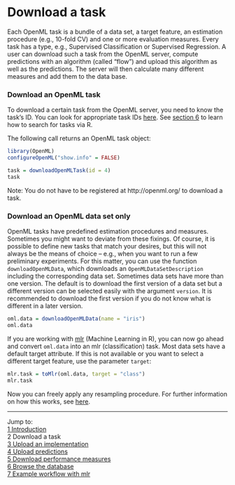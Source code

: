 Download a task
===============

Each OpenML task is a bundle of a data set, a target feature, an estimation procedure (e.g.,
10-fold CV) and one or more evaluation measures. Every task has a type, e.g., Supervised
Classification or Supervised Regression. A user can download such a task from the OpenML server,
compute predictions with an algorithm (called "flow") and upload this algorithm as well as the
predictions. The server will then calculate many different measures and add them to the data base.

### Download an OpenML task
To download a certain task from the OpenML server, you need to know the task's ID. You can look for appropriate task IDs [here](http://openml.org/search?q=&type=task). See
[section 6](6-Browse-the-database.md) to learn how to search for tasks via R.

The following call returns an OpenML task object: 
```r
library(OpenML)
configureOpenML("show.info" = FALSE)
```
```r
task = downloadOpenMLTask(id = 4)
task
```

Note: You do not have to be registered at http://openml.org/ to download a task. 

### Download an OpenML data set only
OpenML tasks have predefined estimation procedures and measures. Sometimes you might want to deviate
from these fixings. Of course, it is possible to define new tasks that match your desires, but this
will not always be the means of choice -- e.g., when you want to run a few preliminary experiments.
For this matter, you can use the function `downloadOpenMLData`, which downloads an
`OpenMLDataSetDescription` including the corresponding data set. Sometimes data sets have more than
one version. The default is to download the first version of a data set but a different version can
be selected easily with the argument `version`. It is recommended to download the first version if
you do not know what is different in a later version. 

```r
oml.data = downloadOpenMLData(name = "iris")
oml.data
```

If you are working with [mlr](https://github.com/berndbischl/mlr) (Machine Learning in R), you can
now go ahead and convert `oml.data` into an mlr (classification) task. Most data sets have a default target attribute. If this is not available or you want to select a different target feature, use the parameter `target`:

```r
mlr.task = toMlr(oml.data, target = "class")
mlr.task
```

Now you can freely apply any resampling procedure. For further information on how this works, see
[here](http://berndbischl.github.io/mlr/man/makeResampleDesc.html).

----------------------------------------------------------------------------------------------------
Jump to:    
[1 Introduction](1-Introduction.md)    
2 Download a task  
[3 Upload an implementation](3-Upload-an-implementation.md)  
[4 Upload predictions](4-Upload-predictions.md)  
[5 Download performance measures](5-Download-performance-measures.md)  
[6 Browse the database](6-Browse-the-database.md)  
[7 Example workflow with mlr](7-Example-workflow-with-mlr.md)